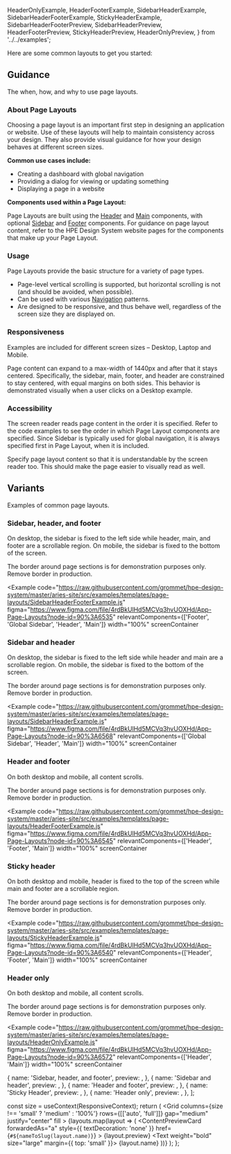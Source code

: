   HeaderOnlyExample,
  HeaderFooterExample,
  SidebarHeaderExample,
  SidebarHeaderFooterExample,
  StickyHeaderExample,
  SidebarHeaderFooterPreview,
  SidebarHeaderPreview,
  HeaderFooterPreview,
  StickyHeaderPreview,
  HeaderOnlyPreview,
} from '../../examples';

Here are some common layouts to get you started:

<LayoutPreviewGrid />

## Guidance

The when, how, and why to use page layouts.

### About Page Layouts

Choosing a page layout is an important first step in designing an application or website. Use of these layouts will help to maintain consistency across your design. They also provide visual guidance for how your design behaves at different screen sizes.

**Common use cases include:**

- Creating a dashboard with global navigation
- Providing a dialog for viewing or updating something
- Displaying a page in a website

**Components used within a Page Layout:**

Page Layouts are built using the [Header](/components/header) and [Main](/components/main) components, with optional [Sidebar](/extend/global-sidebar) and [Footer](/components/footer) components. For guidance on page layout content, refer to the HPE Design System website pages for the components that make up your Page Layout.

### Usage

Page Layouts provide the basic structure for a variety of page types.

- Page-level vertical scrolling is supported, but horizontal scrolling is not (and should be avoided, when possible).
- Can be used with various [Navigation](/templates/navigation) patterns.
- Are designed to be responsive, and thus behave well, regardless of the screen size they are displayed on.

### Responsiveness

Examples are included for different screen sizes – Desktop, Laptop and Mobile.

Page content can expand to a max-width of 1440px and after that it stays centered. Specifically, the sidebar, main, footer, and header are constrained to stay centered, with equal margins on both sides. This behavior is demonstrated visually when a user clicks on a Desktop example.

### Accessibility

The screen reader reads page content in the order it is specified. Refer to the code examples to see the order in which Page Layout components are specified. Since Sidebar is typically used for global navigation, it is always specified first in Page Layout, when it is included.

Specify page layout content so that it is understandable by the screen reader too. This should make the page easier to visually read as well.

## Variants

Examples of common page layouts.

### Sidebar, header, and footer

On desktop, the sidebar is fixed to the left side while header, main, and footer are a scrollable region. On mobile, the sidebar is fixed to the bottom of the screen.

The border around page sections is for demonstration purposes only. Remove border in production.

<Example
  code="https://raw.githubusercontent.com/grommet/hpe-design-system/master/aries-site/src/examples/templates/page-layouts/SidebarHeaderFooterExample.js"
  figma="https://www.figma.com/file/4rdBkUlHd5MCVq3hvUOXHd/App-Page-Layouts?node-id=90%3A6535"
  relevantComponents={['Footer', 'Global Sidebar', 'Header', 'Main']}
  width="100%"
  screenContainer
>
  <SidebarHeaderFooterExample />
</Example>

### Sidebar and header

On desktop, the sidebar is fixed to the left side while header and main are a scrollable region. On mobile, the sidebar is fixed to the bottom of the screen.

The border around page sections is for demonstration purposes only. Remove border in production.

<Example
  code="https://raw.githubusercontent.com/grommet/hpe-design-system/master/aries-site/src/examples/templates/page-layouts/SidebarHeaderExample.js"
  figma="https://www.figma.com/file/4rdBkUlHd5MCVq3hvUOXHd/App-Page-Layouts?node-id=90%3A6568"
  relevantComponents={['Global Sidebar', 'Header', 'Main']}
  width="100%"
  screenContainer
>
  <SidebarHeaderExample />
</Example>

### Header and footer

On both desktop and mobile, all content scrolls.

The border around page sections is for demonstration purposes only. Remove border in production.

<Example
  code="https://raw.githubusercontent.com/grommet/hpe-design-system/master/aries-site/src/examples/templates/page-layouts/HeaderFooterExample.js"
  figma="https://www.figma.com/file/4rdBkUlHd5MCVq3hvUOXHd/App-Page-Layouts?node-id=90%3A6545"
  relevantComponents={['Header', 'Footer', 'Main']}
  width="100%"
  screenContainer
>
  <HeaderFooterExample />
</Example>

### Sticky header

On both desktop and mobile, header is fixed to the top of the screen while main and footer are a scrollable region.

The border around page sections is for demonstration purposes only. Remove border in production.

<Example
  code="https://raw.githubusercontent.com/grommet/hpe-design-system/master/aries-site/src/examples/templates/page-layouts/StickyHeaderExample.js"
  figma="https://www.figma.com/file/4rdBkUlHd5MCVq3hvUOXHd/App-Page-Layouts?node-id=90%3A6540"
  relevantComponents={['Header', 'Footer', 'Main']}
  width="100%"
  screenContainer
>
  <StickyHeaderExample />
</Example>

### Header only

On both desktop and mobile, all content scrolls.

The border around page sections is for demonstration purposes only. Remove border in production.

<Example
  code="https://raw.githubusercontent.com/grommet/hpe-design-system/master/aries-site/src/examples/templates/page-layouts/HeaderOnlyExample.js"
  figma="https://www.figma.com/file/4rdBkUlHd5MCVq3hvUOXHd/App-Page-Layouts?node-id=90%3A6572"
  relevantComponents={['Header', 'Main']}
  width="100%"
  screenContainer
>
  <HeaderOnlyExample />
</Example>

  {
    name: 'Sidebar, header, and footer',
    preview: <SidebarHeaderFooterPreview />,
  },
  {
    name: 'Sidebar and header',
    preview: <SidebarHeaderPreview />,
  },
  {
    name: 'Header and footer',
    preview: <HeaderFooterPreview />,
  },
  {
    name: 'Sticky Header',
    preview: <StickyHeaderPreview />,
  },
  {
    name: 'Header only',
    preview: <HeaderOnlyPreview />,
  },
];

  const size = useContext(ResponsiveContext);
  return (
    <Grid
      columns={size !== 'small' ? 'medium' : '100%'}
      rows={[['auto', 'full']]}
      gap="medium"
      justify="center"
      fill
    >
      {layouts.map(layout => (
        <ContentPreviewCard
          forwardedAs="a"
          style={{ textDecoration: 'none' }}
          href={`#${nameToSlug(layout.name)}`}
        >
          <Box height="small" width="100%" round="xsmall">
            {layout.preview}
          </Box>
          <Text weight="bold" size="large" margin={{ top: 'small' }}>
            {layout.name}
          </Text>
        </ContentPreviewCard>
      ))}
    </Grid>
  );
};
